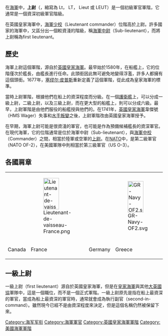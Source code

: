 在[[海軍|海軍]]中，'''上尉'''（{{lang-en|Lieutenant}}，縮寫為 Lt， LT， Lieut 或 LEUT）是一個初級軍官軍階，它通常是一個資深初級軍官階級。

在英國皇家海軍中，[[海軍少校|海軍少校]]（Lieutenant commander）位階高於上尉。許多國家的海軍中，又區分出一個較資淺的階級，稱[[海軍中尉|海軍中尉]]（Sub-lieutenant），而將上尉稱為first lieutenant。

==歷史==
海軍上尉這個軍階，源自於[[英國皇家海軍|英國皇家海軍]]。最早始於1580年，在船艦上，它的位階僅次於艦長，由艦長進行任命。此頭銜因此無可避免地變得浮濫，許多人都擁有這個頭銜。1677年，[[塞缪尔·皮普斯|塞缪尔·皮普斯]]重新定義了這個軍階，從此成為皇家海軍的標準。

當時上尉軍階，根據他們在船上的資深程度而分級。在一個[[護衛艦|護衛艦]]上，可以分成一級上尉，二級上尉，以及三級上尉，而在更大型的船艦上，則可以分成六級。最早，上尉軍階是由他們服役的船艦授與他們的。在1741年，[[英國皇家海軍|英國皇家海軍]]韋傑號（HMS Wager）失事和[[水手|水手]][[叛變|叛變]]之後，上尉軍階改由英國皇家海軍授予。

在早期，海軍上尉可能是很資淺的軍官，也可能是作為預備候補艦長的資深軍官。在現代海軍，它的位階通常是位於海軍中尉（Sub-lieutenant），與[[海軍中校|海軍中校]]（Commander）之間，相當於陸軍或空軍的[[上尉|上尉]]。在[[NATO|NATO]]中，是第二級軍官（NATO OF-2），在美國軍隊中則相當於第三級軍官（US O-3）。

==各國肩章==
{|align="center"
|- align="center"
|  
| [[File:Lieutenant-de-vaisseau-France.png|50x100px]]
| 
| [[Image:GR-Navy-OF2.svg|50x100px]]
| 
| [[Image:POL_PMW_pagon1_kapitan_marynarki.svg|50x100px]]
| [[File:POR-Navy-primeiro-tenente.png|50x100px]]
| [[Image:RO-Navy-OF-3s.png|50x100px]]
| [[Image:SP_Teniente_Navio.gif|100x100px]]
| 
| [[Image:US_Navy_O3_insignia.svg|50x100px]]
|- align="center"
| Canada
| France
| Germany
| Greece
| India
| Poland
| Portugal
| Romania
| Spain
| UK
| US
|}
==一級上尉==
一級上尉（first lieutenant）源自於英國皇家海軍，但是在[[皇家海軍|皇家海軍]]與其他[[大英國協|大英國協]]軍隊中，這是一個職位，而不是一個正式軍階。一級上尉原先是指在船上最資深的軍官，當成為船上最資深的軍官時，通常就會成為執行副官（second-in-command）。雖然現今已經不是由資深程度來決定，但是這個名稱仍然被保留下來。
{{MilitaryRank}}
{{DEFAULTSORT:Lieutenant}}
[[Category:海军军衔|Category:海军军衔]]
[[Category:海軍軍官|Category:海軍軍官]]
[[Category:英國皇家海軍軍階|Category:英國皇家海軍軍階]]
[[Category:美國海軍軍階|Category:美國海軍軍階]]